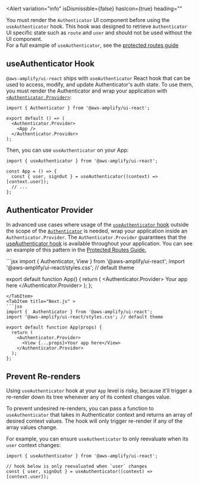 
<Alert
  variation="info"
  isDismissible={false}
  hasIcon={true}
  heading=""
  >
  You must render the `Authenticator` UI component before using the `useAuthenticator` hook. This hook was designed to retrieve `Authenticator` UI specific state such as `route` and `user` and should not be used without the UI component.
  <br/>
  For a full example of `useAuthenticator`, see the [protected routes guide](../../guides/auth-protected)
</Alert>


## useAuthenticator Hook

`@aws-amplify/ui-react` ships with `useAuthenticator` React hook that can be used to access, modify, and update Authenticator's auth state. To use them, you must render the Authenticator and wrap your application with [`<Authenticator.Provider>`](#authenticator-provider):

```tsx
import { Authenticator } from '@aws-amplify/ui-react';

export default () => (
  <Authenticator.Provider>
    <App />
  </Authenticator.Provider>
);
```

Then, you can use `useAuthenticator` on your App:

```tsx
import { useAuthenticator } from '@aws-amplify/ui-react';

const App = () => {
  const { user, signOut } = useAuthenticator((context) => [context.user]);
  // ...
};
```

## Authenticator Provider

In advanced use cases where usage of the [`useAuthenticator` hook](headless#useauthenticator-hook) outside the scope of the [`Authenticator`](../authenticator) is needed, wrap your application inside an `Authenticator.Provider`. The `Authenticator.Provider` guarantees that the [useAuthenticator hook](headless#useauthenticator-hook) is available throughout your application. You can see an example of this pattern in the [Protected Routes Guide.](../../guides/auth-protected)

<Tabs>
<TabItem title="Create React App">
```jsx
import { Authenticator, View } from '@aws-amplify/ui-react';
import '@aws-amplify/ui-react/styles.css'; // default theme

export default function App() {
  return (
    <Authenticator.Provider>
      <View>Your app here</View>
    </Authenticator.Provider>
  );
};
```
</TabItem>
<TabItem title="Next.js" >
```jsx
import {  Authenticator } from '@aws-amplify/ui-react';
import '@aws-amplify/ui-react/styles.css'; // default theme

export default function App(props) {
  return (
    <Authenticator.Provider>
      <View {...props}>Your app here</View>
    </Authenticator.Provider>
  );
};
```
</TabItem>
</Tabs>

## Prevent Re-renders

Using `useAuthenticator` hook at your `App` level is risky, because it'll trigger a re-render down its tree whenever any of its context changes value.

To prevent undesired re-renders, you can pass a function to `useAuthenticator` that takes in Authenticator context and returns an array of desired context values. The hook will only trigger re-render if any of the array values change.

For example, you can ensure `useAuthenticator` to only reevaluate when its `user` context changes:

```tsx
import { useAuthenticator } from '@aws-amplify/ui-react';

// hook below is only reevaluated when `user` changes
const { user, signOut } = useAuthenticator((context) => [context.user]);
```
